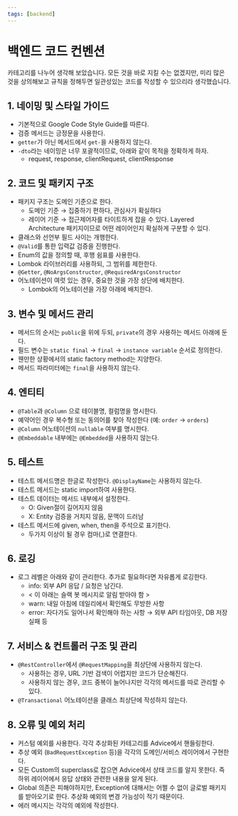 ```yaml
---
tags: [backend]
---
```


# 백엔드 코드 컨벤션

카테고리를 나누어 생각해 보았습니다. 모든 것을 바로 지킬 수는 없겠지만, 미리 많은 것을 상의해보고 규칙을 정해두면 일관성있는 코드를 작성할 수 있으리라 생각했습니다.


## 1. 네이밍 및 스타일 가이드

* 기본적으로 Google Code Style Guide를 따른다.
* 검증 메서드는 긍정문을 사용한다.
* `getter`가 아닌 메서드에서 `get-`을 사용하지 않는다.
* `-dto`라는 네이밍은 너무 포괄적이므로, 아래와 같이 목적을 정확하게 하자.
  * request, response, clientRequest, clientResponse

## 2. 코드 및 패키지 구조

* 패키지 구조는 도메인 기준으로 한다.
  * 도메인 기준 → 집중하기 편하다, 관심사가 확실하다
  * 레이어 기준 → 접근제어자를 타이트하게 잡을 수 있다. Layered Architecture 패키지이므로 어떤 레이어인지 확실하게 구분할 수 있다.
* 클래스와 선언부 필드 사이는 개행한다.
* `@Valid`를 통한 입력값 검증을 진행한다.
* Enum의 값을 정의할 때, 후행 쉼표를 사용한다.
* Lombok 라이브러리를 사용하되, 그 범위를 제한한다.
* `@Getter`, `@NoArgsConstructor`, `@RequiredArgsConstructor`
* 어노테이션이 여럿 있는 경우, 중요한 것을 가장 상단에 배치한다.
  * Lombok의 어노테이션을 가장 아래에 배치한다.

## 3. 변수 및 메서드 관리

* 메서드의 순서는 `public`을 위에 두되, `private`의 경우 사용하는 메서드 아래에 둔다.
* 필드 변수는 `static final` → `final` → `instance variable` 순서로 정의한다.
* 웬만한 상황에서의 static factory method는 지양한다.
* 메서드 파라미터에는 `final`을 사용하지 않는다.

## 4. 엔티티

* `@Table`과 `@Column` 으로 테이블명, 컬럼명을 명시한다.
 * 예약어인 경우 복수형 또는 동의어를 찾아 작성한다 (예: `order` → `orders`)
* `@Column` 어노테이션의 `nullable` 여부를 명시한다.
* `@Embeddable` 내부에는 `@Embedded`을 사용하지 않는다.

## 5. 테스트

* 테스트 메서드명은 한글로 작성한다. `@DisplayName`는 사용하지 않는다.
* 테스트 메서드는 static import하여 사용한다.
* 테스트 데이터는 메서드 내부에서 설정한다.
  * O: Given절이 길어지지 않음
  * X: Entity 검증을 거치지 않음, 문맥이 드러남
* 테스트 메서드에 given, when, then을 주석으로 표기한다.
  * 두가지 이상이 될 경우 컴마(,)로 연결한다.

## 6. 로깅

* 로그 레벨은 아래와 같이 관리한다. 추가로 필요하다면 자유롭게 로깅한다.
  * info: 외부 API 응답 / 요청은 남긴다.
  * < 이 아래는 슬랙 봇 메시지로 알림 받아야 함 >
  * warn: 내일 아침에 데일리에서 확인해도 무방한 사항
  * error: 자다가도 일어나서 확인해야 하는 사항 → 외부 API 타임아웃, DB 저장 실패 등

## 7. 서비스 & 컨트롤러 구조 및 관리

* `@RestController`에서 `@RequestMapping`을 최상단에 사용하지 않는다.
  * 사용하는 경우, URL 기반 검색이 어렵지만 코드가 단순해진다.
  * 사용하지 않는 경우, 코드 중복이 늘어나지만 각각의 메서드를 따로 관리할 수 있다.
* `@Transactional` 어노테이션을 클래스 최상단에 작성하지 않는다.

## 8. 오류 및 예외 처리

* 커스텀 예외를 사용한다. 각각 추상화된 카테고리를 Advice에서 핸들링한다.
* 추상 예외 (`BadRequestException` 등)을 각각의 도메인/서비스 레이어에서 구현한다.
* 모든 Custom의 superclass로 잡으면 Advice에서 상태 코드를 알지 못한다. 즉 하위 레이어에서 응답 상태와 관련한 내용을 알게 된다.
* Global 의존은 피해야하지만, Exception에 대해서는 어쩔 수 없이 글로벌 패키지를 받아오기로 한다. 추상화 예외의 변경 가능성이 적기 때문이다.
* 에러 메시지는 각각의 예외에 작성한다.
